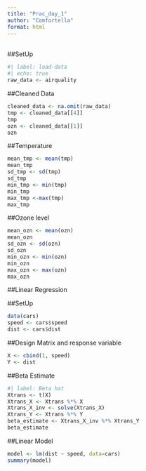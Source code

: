 ```yaml
---
title: "Prac_day_1"
author: "Comfortella"
format: html
---
```


\
##SetUp

```r
#| label: load-data
#| echo: true
raw_data <- airquality

```

##Cleaned Data

```r
cleaned_data <- na.omit(raw_data)
tmp <- cleaned_data[[4]]
tmp
ozn <- cleaned_data[[1]] 
ozn
```

##Temperature

```r
mean_tmp <- mean(tmp)
mean_tmp 
sd_tmp <- sd(tmp)
sd_tmp 
min_tmp <- min(tmp)
min_tmp
max_tmp <-max(tmp) 
max_tmp
```

##Ozone level

```r
mean_ozn <- mean(ozn)
mean_ozn 
sd_ozn <- sd(ozn)
sd_ozn 
min_ozn <- min(ozn)
min_ozn 
max_ozn <- max(ozn) 
max_ozn
```

##Linear Regression

##SetUp

```r
data(cars) 
speed <- cars$speed
dist <- cars$dist
```

##Design Matrix and response variable

```r
X <- cbind(1, speed) 
Y <- dist
```

##Beta Estimate

```r
#| label: Beta hat
Xtrans <- t(X) 
Xtrans_X <- Xtrans %*% X 
Xtrans_X_inv <- solve(Xtrans_X) 
Xtrans_Y <- Xtrans %*% Y 
beta_estimate <- Xtrans_X_inv %*% Xtrans_Y
beta_estimate
```

##Linear Model

```r
model <- lm(dist ~ speed, data=cars) 
summary(model)
```
